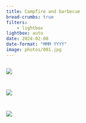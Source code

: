```yaml
---
title: Campfire and barbecue
bread-crumbs: true
filters:
    - lightbox
lightbox: auto
date: 2024-02-08
date-format: "MMM YYYY"
image: photos/001.jpg
---
```


::: {style="display: grid;grid-template-columns: repeat(auto-fill, minmax(250px, 1fr));grid-gap: 1em;"}


![](photos/001.jpg){group="my-gallery"}

![](photos/002.jpg){group="my-gallery"}

![](photos/003.jpg){group="my-gallery"}

:::
